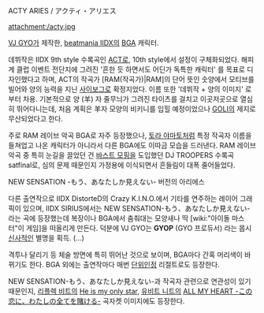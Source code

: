 ACTY ARIES / アクティ・アリエス

attachment:/acty.jpg

[[VJ GYO]]가 제작한, [[beatmania IIDX]]의 [[BGA]] 캐릭터.

데뷔작은 IIDX 9th style 수록곡인 [[ACT]]로, 10th style에서 설정이 구체화되었다. 해피계 클럽 이벤트 전단지에 그려진 '흔한 듯 하면서도 어딘가 독특한 캐릭터' 를 목표로 디자인했다고 하며, ACT의 작곡가 [RAM(작곡가)|RAM]의 단어 뜻인 숫양에서 모티브를 빌어와 양의 능력을 지닌 [[사이보그]]로 확정지었다. 이름 또한 '데뷔작 + 양의 이미지' 로부터 차용.
기본적으로 양 (羊) 자 줄무늬가 그려진 타이츠를 걸치고 이곳저곳으로 열심히 뛰어다니는데, 처음 계획은 羊자 모양의 비키니를 입힐 예정이었으나 [[GOLI]]의 제지로 무산되었다고 한다. 

주로 RAM 레이브 악곡 BGA로 자주 등장했으나, [[토라 야마토]]처럼 특정 작곡자 이름을 들쳐업고 나온 캐릭터가 아니라서 다른 BGA에도 이따금 모습을 드러낸다. RAM 레이브 악곡 중 특히 눈길을 끌었던 건 [[바스트 모핑]]을 도입했던 DJ TROOPERS 수록곡 satfinal로, 심의 문제 때문인지 가정용에 이식되면서 흔들림이 대폭 줄어들었다.

{{{#!html
<object width="420" height="345"><param name="movie" value="http://www.youtube.com/v/R2pmUzzsYEY?version=3&amp;hl=ko_KR"></param><param name="allowFullScreen" value="true"></param><param name="allowscriptaccess" value="always"></param><embed src="http://www.youtube.com/v/R2pmUzzsYEY?version=3&amp;hl=ko_KR" type="application/x-shockwave-flash" width="420" height="345" allowscriptaccess="always" allowfullscreen="true"></embed></object>
}}}
NEW SENSATION -もう、あなたしか見えない- 버전의 아리에스

다른 출연작으로 IIDX DistorteD의 Crazy K.I.N.O.에서 기타를 연주하는 레이어 그래픽이 있으며, IIDX SIRIUS에서는 NEW SENSATION-もう、あなたしか見えない- 라는 곡에 등장했는데 복장이나 BGA에서 춤춰대는 모양새나 딱 [wiki:"아이돌 마스터"이 게임]을 떠올리게 만든다. 덕분에 VJ GYO는 '''GYOP''' (GYO 프로듀서) 라는 몹시 [[신사]]적인 별명을 획득. (...)

격투나 달리기 등 체술 방면에 특히 뛰어난 것으로 보이며, BGA마다 간혹 머리색이 바뀌기도 한다. BGA 외에는 출연작마다 매번 [[단위인정]] 리절트로도 등장한다.

NEW SENSATION-もう、あなたしか見えない-과 작곡자 관련으로 연관성이 있기 때문인지, [[리플렉 비트]]의 [[He is my only star]], [[유비트 니트]]의 [[ALL MY HEART -この恋に、わたしの全てを賭ける-]] 곡자켓 이미지에도 등장한다.

